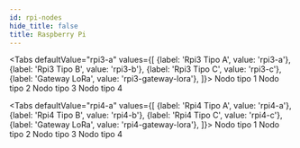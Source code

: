 ```yaml
---
id: rpi-nodes
hide_title: false
title: Raspberry Pi
---
```






<Tabs
  defaultValue="rpi3-a"
  values={[
    {label: 'Rpi3 Tipo A', value: 'rpi3-a'},
    {label: 'Rpi3 Tipo B', value: 'rpi3-b'},
    {label: 'Rpi3 Tipo C', value: 'rpi3-c'},
    {label: 'Gateway LoRa', value: 'rpi3-gateway-lora'},
  ]}>
  <TabItem value="rpi3-a">
    Nodo tipo 1
  </TabItem>
  <TabItem value="rpi3-b">
    Nodo tipo 2
  </TabItem>
  <TabItem value="rpi3-c">Nodo tipo  3</TabItem>
  <TabItem value="rpi3-c">Nodo tipo 4</TabItem>
</Tabs>








<Tabs
  defaultValue="rpi4-a"
  values={[
    {label: 'Rpi4 Tipo A', value: 'rpi4-a'},
    {label: 'Rpi4 Tipo B', value: 'rpi4-b'},
    {label: 'Rpi4 Tipo C', value: 'rpi4-c'},
    {label: 'Gateway LoRa', value: 'rpi4-gateway-lora'},
  ]}>
  <TabItem value="rpi4-a">
    Nodo tipo 1
  </TabItem>
  <TabItem value="rpi4-b">
    Nodo tipo 2
  </TabItem>
  <TabItem value="rpi4-c">Nodo tipo  3</TabItem>
  <TabItem value="rpi4-c">Nodo tipo 4</TabItem>
</Tabs>
